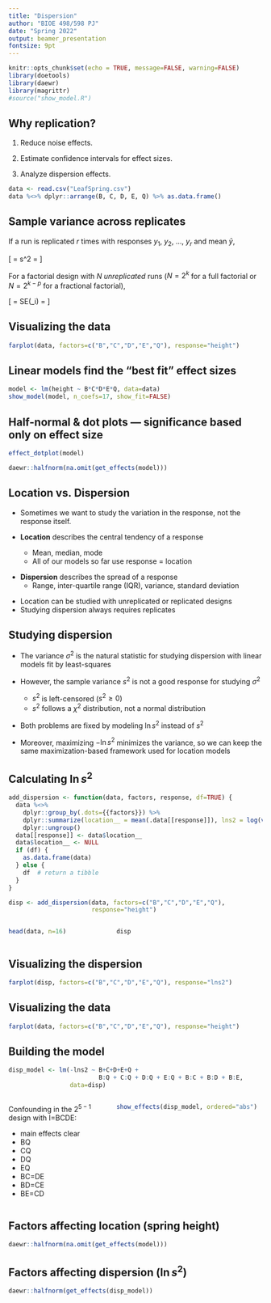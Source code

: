 ```yaml
---
title: "Dispersion"
author: "BIOE 498/598 PJ"
date: "Spring 2022"
output: beamer_presentation
fontsize: 9pt
---
```


```r
knitr::opts_chunk$set(echo = TRUE, message=FALSE, warning=FALSE)
library(doetools)
library(daewr)
library(magrittr)
#source("show_model.R")
```

## Why replication?

1. Reduce noise effects.

2. Estimate confidence intervals for effect sizes.

3. Analyze dispersion effects.

```r
data <- read.csv("LeafSpring.csv")
data %<>% dplyr::arrange(B, C, D, E, Q) %>% as.data.frame()
```

## Sample variance across replicates

If a run is replicated $r$ times with responses $y_1$, $y_2$, $\ldots$, $y_r$ and mean $\bar{y}$,

\[ \text{sample variance} = s^2 = \frac{\sum_i^r (y_i - \bar{y})^2}{r-1} \]

\pause
For a factorial design with $N$ *unreplicated* runs ($N=2^k$ for a full factorial or $N=2^{k-p}$ for a fractional factorial),

\[ \text{standard error of effects} = SE(\beta_i) = \sqrt{\frac{\text{mean}(s^2)}{rN}} \]

## Visualizing the data
```r
farplot(data, factors=c("B","C","D","E","Q"), response="height")
```

## Linear models find the "best fit" effect sizes

```r
model <- lm(height ~ B*C*D*E*Q, data=data)
show_model(model, n_coefs=17, show_fit=FALSE)
```

## Half-normal & dot plots --- significance based only on effect size

```r
effect_dotplot(model)
```

```r
daewr::halfnorm(na.omit(get_effects(model)))
```
## Location vs. Dispersion

- Sometimes we want to study the variation in the response, not the response itself.

- **Location** describes the central tendency of a response
  - Mean, median, mode
  - All of our models so far use response = location
  
\pause
- **Dispersion** describes the spread of a response
  - Range, inter-quartile range (IQR), variance, standard deviation
  
\pause
- Location can be studied with unreplicated or replicated designs
- Studying dispersion always requires replicates

## Studying dispersion

- The variance $\sigma^2$ is the natural statistic for studying dispersion with linear models fit by least-squares

- However, the sample variance $s^2$ is not a good response for studying $\sigma^2$
  - $s^2$ is left-censored ($s^2 \ge 0$)
  - $s^2$ follows a $\chi^2$ distribution, not a normal distribution
  
\pause
- Both problems are fixed by modeling $\ln s^2$ instead of $s^2$

\pause
- Moreover, maximizing $-\ln s^2$ minimizes the variance, so we can keep the same maximization-based framework used for location models

## Calculating $\ln s^2$

```r
add_dispersion <- function(data, factors, response, df=TRUE) {
  data %<>% 
    dplyr::group_by(.dots={{factors}}) %>%
    dplyr::summarize(location__ = mean(.data[[response]]), lns2 = log(var(.data[[response]]))) %>%
    dplyr::ungroup()
  data[[response]] <- data$location__
  data$location__ <- NULL
  if (df) {
    as.data.frame(data)
  } else {
    df  # return a tibble
  }
}
```

```r
disp <- add_dispersion(data, factors=c("B","C","D","E","Q"), 
                       response="height")
```
::: {.columns}
:::: {.column width="40%"}
```r
head(data, n=16)
```
::::
:::: {.column width="60%"}
```r
disp
```
::::
:::

## Visualizing the **dispersion**
```r
farplot(disp, factors=c("B","C","D","E","Q"), response="lns2")
```

## Visualizing the **data**
```r
farplot(data, factors=c("B","C","D","E","Q"), response="height")
```

## Building the model

```r
disp_model <- lm(-lns2 ~ B+C+D+E+Q + 
                         B:Q + C:Q + D:Q + E:Q + B:C + B:D + B:E, 
                 data=disp)
```

::: {.columns}
:::: {.column width="40%"}
Confounding in the $2^{5-1}$ design with I=BCDE:

- main effects clear
- BQ
- CQ
- DQ
- EQ
- BC=DE
- BD=CE
- BE=CD
::::
:::: {.column width="60%"}
```r
show_effects(disp_model, ordered="abs")
```
::::
:::

## Factors affecting **location** (spring height)
```r
daewr::halfnorm(na.omit(get_effects(model)))
```

## Factors affecting **dispersion** ($\ln s^2$)

```r
daewr::halfnorm(get_effects(disp_model))
```
